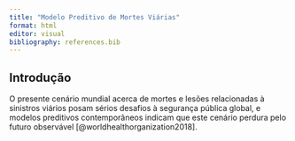 ```yaml
---
title: "Modelo Preditivo de Mortes Viárias"
format: html
editor: visual
bibliography: references.bib
---
```


## Introdução

O presente cenário mundial acerca de mortes e lesões relacionadas à sinistros viários posam sérios desafios à segurança pública global, e modelos preditivos contemporâneos indicam que este cenário perdura pelo futuro observável [@worldhealthorganization2018].
